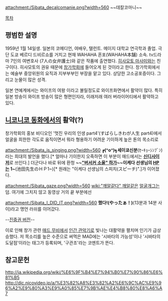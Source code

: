 {{{+1 柴田理恵 }}}
attachment:/Sibata_decalcomanie.png?width=560
~~데칼코마니~~

[[목차]]
== 평범한 설명 == 
1959년 1월 14일생.
일본의 코메디언, 여배우, 탤런트. 메이지 대학교 연극학과 졸업. 극단 도쿄 베르디 드비르쇼를 거치고 현재 WAHAHA 혼포(WAHAHA本舗) 소속. tv드라마 7인의 여변호사 (7人の女弁護士)와 같은 작품에 출연했다.
[[히사모토 마사미]]와는 친구이다. 히사모토의 권유 때문에 [[창가학회]]에 들어오게 된 것이라고 한다. 창가학회에서는 예술부 중앙위원의 요직과 지부부부인 부장을 맡고 있다.
상당한 고소공포증이다. 그리고 눈물이 많은 성격.

일본 연예계에서는 와이프의 여왕 이라고 불릴정도로 와이프화면에서 활약이 많다. 특히 일본 방송이 와이프 방송이 많은 형편인지라, 이래저래 여러 버라이어티에서 활약하고 있다.

== [[니코니코 동화]]에서의 활약(?) ==
창가학회의 홍보 비디오인 '멋진 우리의 인생 part4'(すばらしきわが人生 part4)에서 얼굴을 희한한 각도로 움직이면서 뭐라 형용하기 어려운 기이하게 높은 톤의 목소리로

attachment:/Sibata_is_singing.png?width=560
'''┏(^o^)┓세이쿄신분'''(ｾｰｷｮｰｼﾝﾌﾞﾝ)라는 희대의 발언을 했다.[* 얼마나 기이한지 오죽하면 이 부분이 매드에서는 '''[[신디사이저]]'''로 쓰인다.] 더군다나 바로 뒤에 환청 '''~~[["버서커 소울" 하가]]~~이케다 선생님의 [[HP]]는 1~'''(池田先生のＨＰ1~)[* 원래는 "이케다 선생님의 스피치(スピーチ)".]가 이어졌다.

attachment:/Sibata_gaze.png?width=560
[[wiki:"깨알같다" 깨알같은]] [[얼굴개그]]는 덤. 여기에 그치지 않고 동영상 거의 끝 부분에선

attachment:/Sibata_I_DID_IT.png?width=560
'''했다!(やったぁ！)'''(13분과 14분 사이)라고 명언 러쉬를 이어갔다.

--[http://rigvedawiki.net/r1/pds/6e1d0dc896c642f6f13d12703c953b25.jpg 진중권 버전]--

이로 인해 창가 관련 [[매드 무비]]에서 [[인간 관악기]]로 빛나는 대활약을 펼치며 인기가 급상승했다. 저 목소리를 높은 수준으로 써먹은 MAD에는 '시바타의 가능성'이나 '시바타의 도달점'이라는 태그가 등록되며, '구관조'라는 코멘트가 뜬다.

== 참고문헌 ==
http://ja.wikipedia.org/wiki/%E6%9F%B4%E7%94%B0%E7%90%86%E6%81%B5
http://dic.nicovideo.jp/a/%E3%82%A8%E3%82%A2%E6%9C%AC%E9%96%A2%E9%80%A3%E9%A0%85%E7%9B%AE%E4%B8%80%E8%A6%A7
